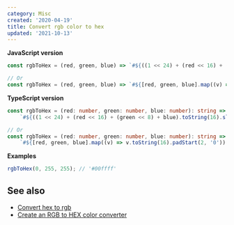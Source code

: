 ```yaml
---
category: Misc
created: '2020-04-19'
title: Convert rgb color to hex
updated: '2021-10-13'
---
```


**JavaScript version**

```js rgbToHex.js
const rgbToHex = (red, green, blue) => `#${((1 << 24) + (red << 16) + (green << 8) + blue).toString(16).slice(1)}`;

// Or
const rgbToHex = (red, green, blue) => `#${[red, green, blue].map((v) => v.toString(16).padStart(2, '0')).join('')}`;
```

**TypeScript version**

```ts rgbToHex.ts
const rgbToHex = (red: number, green: number, blue: number): string =>
    `#${((1 << 24) + (red << 16) + (green << 8) + blue).toString(16).slice(1)}`;

// Or
const rgbToHex = (red: number, green: number, blue: number): string =>
    `#${[red, green, blue].map((v) => v.toString(16).padStart(2, '0')).join('')}`;
```

**Examples**

```js examples.js
rgbToHex(0, 255, 255); // '#00ffff'
```

## See also

-   [Convert hex to rgb](https://phuoc.ng/collection/1-loc/convert-hex-to-rgb/)
-   [Create an RGB to HEX color converter](https://phuoc.ng/collection/react-drag-drop/create-an-rgb-to-hex-color-converter/)
